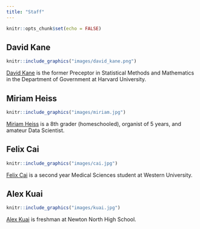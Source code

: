 ```yaml
---
title: "Staff"
---
```


```r
knitr::opts_chunk$set(echo = FALSE)
```


## David Kane

```r
knitr::include_graphics("images/david_kane.png")
```

[David Kane](https://www.davidkane.info) is the former Preceptor in Statistical Methods and Mathematics in the Department of Government at Harvard University.


## Miriam Heiss

```r
knitr::include_graphics("images/miriam.jpg")
```

[Miriam Heiss](https://github.com/miriamheiss) is a 8th grader (homeschooled), organist of 5 years, and amateur Data Scientist.

## Felix Cai

```r
knitr::include_graphics("images/cai.jpg")
```

[Felix Cai](https://github.com/FelixCai525) is a second year Medical Sciences student at Western University.

## Alex Kuai

```r
knitr::include_graphics("images/kuai.jpg")
```

[Alex Kuai](https://github.com/AlexKuaiR/) is freshman at Newton North High School.

<!-- ## Tejas Mundhe -->

<!-- There is something weird, I think, about this photo. It always shows up when I build it locally. But, once pushed to the web, it is fine. -->

<!-- ```{r tejas, out.width ="50%"} -->
<!-- knitr::include_graphics("images/tejas.jpeg") -->
<!-- ``` -->

<!-- [Tejas Mundhe](https://github.com/TejasMundhe) is a Sophomore at Walnut Hills High School with a passion for Data Science. -->


<!-- ## Stephanie Saab -->

<!-- ```{r saab, out.width ="50%"} -->
<!-- knitr::include_graphics("images/saab.jpg") -->
<!-- ``` -->

<!-- [Stephanie Saab](https://github.com/AM-lmn) is a second year student at the University of Toronto. -->


<!-- ## Yuhan Wu -->

<!-- ```{r yuhan, out.width ="50%"} -->
<!-- knitr::include_graphics("images/yuhan.jpg") -->
<!-- ``` -->

<!-- [Yuhan Wu](https://github.com/UhanWu) is an incoming junior at Newton North High School who is interested in Data Science and Applied Mathematics. -->


<!-- ## Arghayan Jeiyasarangkan -->

<!-- ```{r arghayan, out.width ="50%"} -->
<!-- knitr::include_graphics("images/arghayan.png") -->
<!-- ``` -->

<!-- Arghayan Jeiyasarangkan is an upcoming sophomore at the University Of Ottawa studying biomedical science in French Immersion. -->

<!-- ## Jackson Roe -->

<!-- ```{r roe, out.width ="50%"} -->
<!-- knitr::include_graphics("images/roe.png") -->
<!-- ``` -->

<!-- Jackson Roe is a rising senior at Dublin Coffman High School. -->

